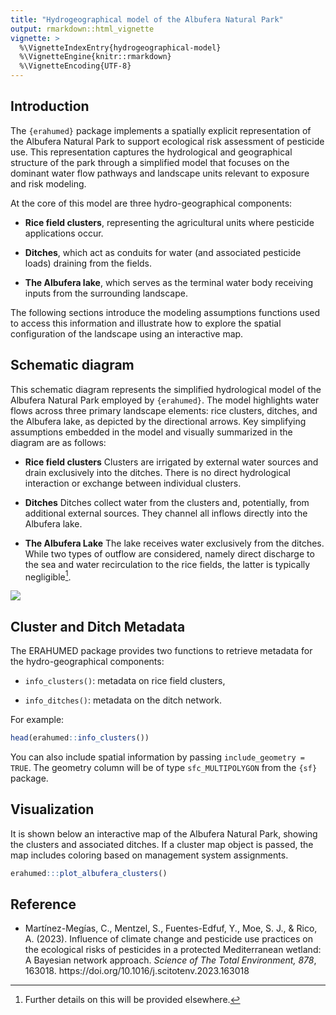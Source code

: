 ```yaml
---
title: "Hydrogeographical model of the Albufera Natural Park"
output: rmarkdown::html_vignette
vignette: >
  %\VignetteIndexEntry{hydrogeographical-model}
  %\VignetteEngine{knitr::rmarkdown}
  %\VignetteEncoding{UTF-8}
---
```


## Introduction

The `{erahumed}` package implements a spatially explicit representation of the 
Albufera Natural Park to support ecological risk assessment of pesticide use. 
This representation captures the hydrological and geographical structure of the 
park through a simplified model that focuses on the dominant water flow 
pathways and landscape units relevant to exposure and risk modeling.

At the core of this model are three hydro-geographical components:

* **Rice field clusters**, representing the agricultural units where pesticide 
applications occur.

* **Ditches**, which act as conduits for water (and associated pesticide loads) 
draining from the fields.

* **The Albufera lake**, which serves as the terminal water body receiving 
inputs from the surrounding landscape.

The following sections introduce the modeling assumptions functions used to access this information and illustrate how to explore the spatial configuration of the landscape using an interactive map.

## Schematic diagram

This schematic diagram represents the simplified hydrological model of the Albufera Natural Park employed by `{erahumed}`. The model highlights water flows across 
three primary landscape elements: rice clusters, ditches, and the Albufera lake, 
as depicted by the directional arrows. Key simplifying assumptions embedded in 
the model and visually summarized in the diagram are as follows:

* **Rice field clusters** Clusters are irrigated by external water sources and drain 
exclusively into the ditches. There is no direct hydrological interaction or 
exchange between individual clusters.

* **Ditches** Ditches collect water from the clusters and, potentially, from 
additional external sources. They channel all inflows directly into the Albufera 
lake.

* **The Albufera Lake**
The lake receives water exclusively from the ditches. While two types of outflow are considered, namely direct discharge to the sea and water recirculation to the rice fields, the latter is typically negligible^[Further details on this will be provided elsewhere.].


 <img src='hydrology_scheme.jpg' align="center" style="max-width: 100%; height: auto;"/>


## Cluster and Ditch Metadata

The ERAHUMED package provides two functions to retrieve metadata for the hydro-geographical components:

* `info_clusters()`: metadata on rice field clusters,

* `info_ditches()`: metadata on the ditch network.

For example:

```r
head(erahumed::info_clusters())
```

You can also include spatial information by passing `include_geometry = TRUE`. 
The geometry column will be of type `sfc_MULTIPOLYGON` from the `{sf}` package.

## Visualization

It is shown below an interactive map of the Albufera Natural Park, showing the 
clusters and associated ditches. If a cluster map object is passed, the map 
includes coloring based on management system assignments.

```r
erahumed:::plot_albufera_clusters()
```

## Reference

* Martínez-Megías, C., Mentzel, S., Fuentes-Edfuf, Y., Moe, S. J., & Rico, A. (2023). Influence of climate change and pesticide use practices on the ecological risks of pesticides in a protected Mediterranean wetland: A Bayesian network approach. *Science of The Total Environment, 878*, 163018. https://doi.org/10.1016/j.scitotenv.2023.163018
